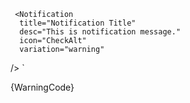 


     <Notification
      title="Notification Title"
      desc="This is notification message."
      icon="CheckAlt"
      variation="warning"
   />
`

<Section
	contained={true}
	border={true}
	style={{ paddingRight: 0, paddingLeft: 0 }}
>
	<Preview wrapper={true}>
		<Notification
			variation="warning"
			title="Notification Title"
			desc="This is notification message."
			icon="CheckAlt"
		/>
	</Preview>
	<Snippet language="js">{WarningCode}</Snippet>
</Section>

